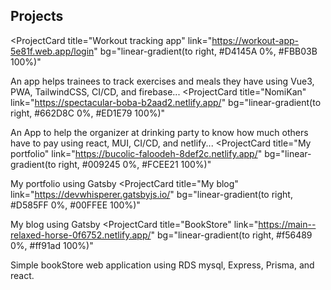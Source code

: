 ## Projects

<ProjectCard
  title="Workout tracking app"
  link="https://workout-app-5e81f.web.app/login"
  bg="linear-gradient(to right, #D4145A 0%, #FBB03B 100%)"
>
  An app helps trainees to track exercises and meals they have using Vue3, PWA,
  TailwindCSS, CI/CD, and firebase...
</ProjectCard>
<ProjectCard
  title="NomiKan"
  link="https://spectacular-boba-b2aad2.netlify.app/"
  bg="linear-gradient(to right, #662D8C 0%, #ED1E79 100%)"
>
  An App to help the organizer at drinking party to know how much others have to
  pay using react, MUI, CI/CD, and netlify...
</ProjectCard>
<ProjectCard
  title="My portfolio"
  link="https://bucolic-faloodeh-8def2c.netlify.app/"
  bg="linear-gradient(to right, #009245 0%, #FCEE21 100%)"
>
  My portfolio using Gatsby
</ProjectCard>
<ProjectCard
  title="My blog"
  link="https://devwhisperer.gatsbyjs.io/"
  bg="linear-gradient(to right, #D585FF 0%, #00FFEE 100%)"
>
  My blog using Gatsby
</ProjectCard>
<ProjectCard
  title="BookStore"
  link="https://main--relaxed-horse-0f6752.netlify.app/"
  bg="linear-gradient(to right, #f56489 0%, #ff91ad 100%)"
>
  Simple bookStore web application using RDS mysql, Express, Prisma, and react.
</ProjectCard>
